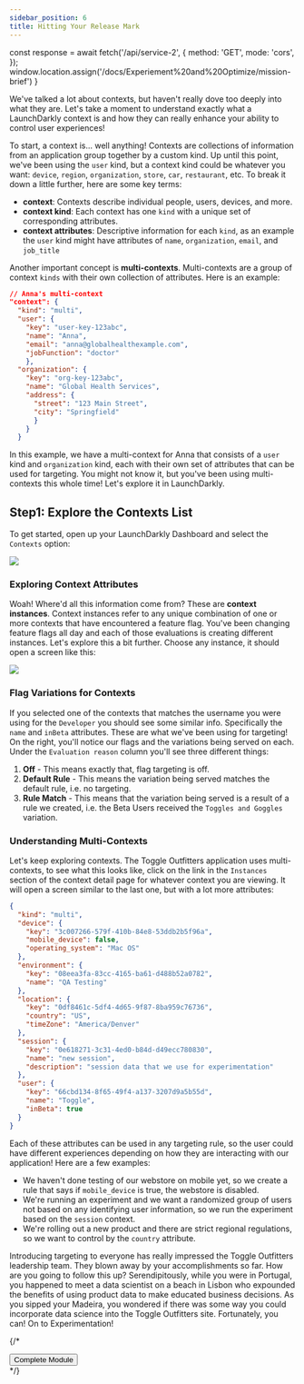 ```yaml
---
sidebar_position: 6
title: Hitting Your Release Mark
---
```



  const response = await fetch('/api/service-2', {
    method: 'GET',
    mode: 'cors',
  });
  window.location.assign('/docs/Experiement%20and%20Optimize/mission-brief')
}

We've talked a lot about contexts, but haven't really dove too deeply into what they are. Let's take a moment to understand exactly what a LaunchDarkly context is and how they can really enhance your ability to control user experiences! 

To start, a context is... well anything! Contexts are collections of information from an application group together by a custom kind. Up until this point, we've been using the `user` kind, but a context kind could be whatever you want: `device`, `region`, `organization`, `store`, `car`, `restaurant`, etc. To break it down a little further, here are some key terms:

* **context**: Contexts describe individual people, users, devices, and more.
* **context kind**: Each context has one `kind` with a unique set of corresponding attributes.
* **context attributes**: Descriptive information for each `kind`, as an example the `user` kind might have attributes of `name`, `organization`, `email`, and `job_title`


Another important concept is **multi-contexts**. Multi-contexts are a group of context `kinds` with their own collection of attributes. Here is an example:
```json
// Anna's multi-context
"context": {
  "kind": "multi",
  "user": {
    "key": "user-key-123abc",
    "name": "Anna",
    "email": "anna@globalhealthexample.com",
    "jobFunction": "doctor"
    },
  "organization": {
    "key": "org-key-123abc",
    "name": "Global Health Services",
    "address": {
      "street": "123 Main Street",
      "city": "Springfield"
      }
    }
  }
```
In this example, we have a multi-context for Anna that consists of a `user` kind and `organization` kind, each with their own set of attributes that can be used for targeting. You might not know it, but you've been using multi-contexts this whole time! Let's explore it in LaunchDarkly.

## Step1: Explore the Contexts List 

To get started, open up your LaunchDarkly Dashboard and select the `Contexts` option: 

![](@assets/img/contexts-sidebar.png)

### Exploring Context Attributes 
Woah! Where'd all this information come from? These are **context instances**. Context instances refer to any unique combination of one or more contexts that have encountered a feature flag. You've been changing feature flags all day and each of those evaluations is creating different instances. Let's explore this a bit further. Choose any instance, it should open a screen like this:

![](@assets/img/context-instance.png)

### Flag Variations for Contexts
If you selected one of the contexts that matches the username you were using for the `Developer` you should see some similar info. Specifically the `name` and `inBeta` attributes. These are what we've been using for targeting! On the right, you'll notice our flags and the variations being served on each. Under the `Evaluation reason` column you'll see three different things:
1. **Off** - This means exactly that, flag targeting is off.
2. **Default Rule** - This means the variation being served matches the default rule, i.e. no targeting.
3. **Rule Match** - This means that the variation being served is a result of a rule we created, i.e. the Beta Users received the `Toggles and Goggles` variation. 

### Understanding Multi-Contexts
Let's keep exploring contexts. The Toggle Outfitters application uses multi-contexts, to see what this looks like, click on the link in the `Instances` section of the context detail page for whatever context you are viewing. It will open a screen similar to the last one, but with a lot more attributes:

```json
{
  "kind": "multi",
  "device": {
    "key": "3c007266-579f-410b-84e8-53ddb2b5f96a",
    "mobile_device": false,
    "operating_system": "Mac OS"
  },
  "environment": {
    "key": "08eea3fa-83cc-4165-ba61-d488b52a0782",
    "name": "QA Testing"
  },
  "location": {
    "key": "0df8461c-5df4-4d65-9f87-8ba959c76736",
    "country": "US",
    "timeZone": "America/Denver"
  },
  "session": {
    "key": "0e618271-3c31-4ed0-b84d-d49ecc780830",
    "name": "new session",
    "description": "session data that we use for experimentation"
  },
  "user": {
    "key": "66cbd134-8f65-49f4-a137-3207d9a5b55d",
    "name": "Toggle",
    "inBeta": true
  }
}
``` 
Each of these attributes can be used in any targeting rule, so the user could have different experiences depending on how they are interacting with our application! Here are a few examples:

* We haven't done testing of our webstore on mobile yet, so we create a rule that says if `mobile_device` is true, the webstore is disabled.
* We're running an experiment and we want a randomized group of users not based on any identifying user information, so we run the experiment based on the `session` context.
* We're rolling out a new product and there are strict regional regulations, so we want to control by the `country` attribute.

Introducing targeting to everyone has really impressed the Toggle Outfitters leadership team. They blown away by your accomplishments so far. How are you going to follow this up? Serendipitously, while you were in Portugal, you happened to meet a data scientist on a beach in Lisbon who expounded the benefits of using product data to make educated business decisions. As you sipped your Madeira, you wondered if there was some way you could incorporate data science into the Toggle Outfitters site. Fortunately, you can! On to Experimentation!  


{/*
<div style={{paddingBottom: '20px', paddingTop: '20px', justifyContent: 'center', display: 'flex', alignItems: 'center'}}>
<button id="Button" className={styles.buttons2} onClick={completeModule}>Complete Module</button>
</div>
*/}


















